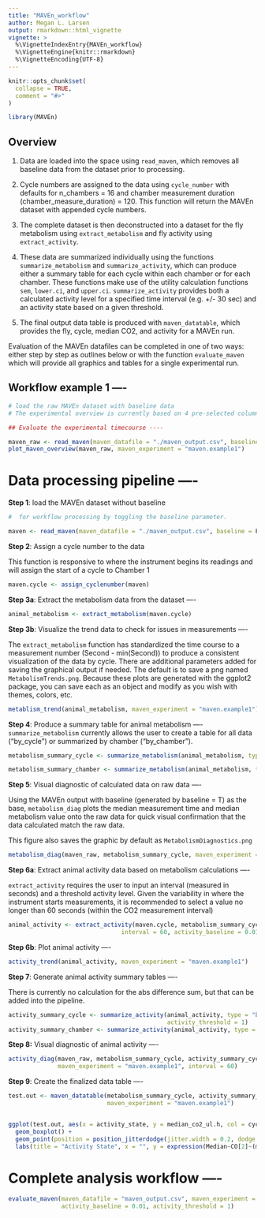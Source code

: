 ```yaml
---
title: "MAVEn_workflow"
author: Megan L. Larsen
output: rmarkdown::html_vignette
vignette: >
  %\VignetteIndexEntry{MAVEn_workflow}
  %\VignetteEngine{knitr::rmarkdown}
  %\VignetteEncoding{UTF-8}
---
```


```r
knitr::opts_chunk$set(
  collapse = TRUE,
  comment = "#>"
)
```

```r
library(MAVEn)
```
## Overview

1. Data are loaded into the space using `read_maven`, which removes all baseline data from the dataset prior to processing.

2. Cycle numbers are assigned to the data using `cycle_number` with defaults for n_chambers = 16 and chamber measurement duration (chamber_measure_duration) = 120. This function will return the MAVEn dataset with appended cycle numbers.

3. The complete dataset is then deconstructed into a dataset for the fly metabolism using `extract_metabolism` and fly activity using `extract_activity`.

4. These data are summarized individually using the functions `summarize_metabolism` and `summarize_activity`, which can produce either a summary table for each cycle within each chamber or for each chamber. These functions make use of the utility calculation functions `sem`, `lower.ci`, and `upper.ci`. `summarize_activity` provides both a calculated activity level for a specified time interval (e.g. +/- 30 sec) and an activity state based on a given threshold. 

5. The final output data table is produced with `maven_datatable`, which provides the fly, cycle, median CO2, and activity for a MAVEn run. 

Evaluation of the MAVEn datafiles can be completed in one of two ways: either step by step as outlines below or with the function `evaluate_maven` which will provide all graphics and tables for a single experimental run.

## Workflow example 1 ----
```r
# load the raw MAVEn dataset with baseline data
# The experimental overview is currently based on 4 pre-selected columns from the previous code, but can be updated to include other functionality that would allow the user to select whichever columns are of interest for graphically viewing the experimental run

## Evaluate the experimental timecourse ----

maven_raw <- read_maven(maven_datafile = "./maven_output.csv", baseline = T)
plot_maven_overview(maven_raw, maven_experiment = "maven.example1")
```

#  Data processing pipeline ----

**Step 1**: load the MAVEn dataset without baseline 
```r
#  for workflow processing by toggling the baseline parameter.

maven <- read_maven(maven_datafile = "./maven_output.csv", baseline = F)
```

**Step 2**: Assign a cycle number to the data

This function is responsive to where the instrument begins its readings and will assign the start of a cycle to Chamber 1
```r
maven.cycle <- assign_cyclenumber(maven)
```

**Step 3a**: Extract the metabolism data from the dataset ----
```r
animal_metabolism <- extract_metabolism(maven.cycle)
```

**Step 3b**: Visualize the trend data to check for issues in measurements ----

The `extract_metabolism` function has standardized the time course to a measurement number (Second - min(Second)) to produce a consistent visualization of the data by cycle.
There are additional parameters added for saving the graphical output if needed. The default is to save a png named `MetabolismTrends.png`.
Because these plots are generated with the ggplot2 package, you can save each as an object and modify as you wish with themes, colors, etc.

```r
metablism_trend(animal_metabolism, maven_experiment = "maven.example1")
```


**Step 4**: Produce a summary table for animal metabolism ----
`summarize_metabolism` currently allows the user to create a table for all data ("by_cycle") or summarized by chamber ("by_chamber").


```r
metabolism_summary_cycle <- summarize_metabolism(animal_metabolism, type = "by_cycle")

metabolism_summary_chamber <- summarize_metabolism(animal_metabolism, type = "by_chamber")
```


**Step 5**: Visual diagnostic of calculated data on raw data ----

Using the MAVEn output with baseline (generated by baseline = T) as the base, `metabolism_diag` plots the median measurement time and median metabolism value onto the raw data for quick visual confirmation that the data calculated match the raw data.

This figure also saves the graphic by default as `MetabolismDiagnostics.png`

```r
metabolism_diag(maven_raw, metabolism_summary_cycle, maven_experiment = "maven.example1")
```


**Step 6a**: Extract animal activity data based on metabolism calculations ----

`extract_activity` requires the user to input an interval (measured in seconds) and a threshold activity level. Given the variability in where the instrument starts measurements, it is recommended to select a value no longer than 60 seconds (within the CO2 measurement interval)

```r
animal_activity <- extract_activity(maven.cycle, metabolism_summary_cycle,
                                interval = 60, activity_baseline = 0.01)
```
 
**Step 6b**: Plot animal activity ----

```r
activity_trend(animal_activity, maven_experiment = "maven.example1")
```


**Step 7**: Generate animal activity summary tables ----

There is currently no calculation for the abs difference sum, but that can be added into the pipeline.
```r
activity_summary_cycle <- summarize_activity(animal_activity, type = "by_cycle",
                                             activity_threshold = 1)
activity_summary_chamber <- summarize_activity(animal_activity, type = "by_chamber")
```


**Step 8:** Visual diagnostic of animal activity ----
```r
activity_diag(maven_raw, metabolism_summary_cycle, activity_summary_cycle,
              maven_experiment = "maven.example1", interval = 60)
```


**Step 9**: Create the finalized data table ----

```r
test.out <- maven_datatable(metabolism_summary_cycle, activity_summary_cycle,
                            maven_experiment = "maven.example1")


ggplot(test.out, aes(x = activity_state, y = median_co2_ul.h, col = cycle)) +
  geom_boxplot() +
  geom_point(position = position_jitterdodge(jitter.width = 0.2, dodge.width = 0.7)) +
  labs(title = "Activity State", x = "", y = expression(Median~CO[2]~(mu*L~h^-1)))
```

# Complete analysis workflow ----

```r
evaluate_maven(maven_datafile = "maven_output.csv", maven_experiment = "test.evaluate",
               activity_baseline = 0.01, activity_threshold = 1)
```

